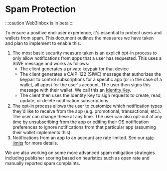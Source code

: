 # Spam Protection

:::caution
Web3Inbox is in beta
:::

To ensure a positive end-user experience, it's essential to protect users and wallets from spam. This document outlines the measures we have taken and plan to implement to enable this.

1. The most basic security measure taken is an explicit opt-in process to only allow notifications from apps that a user has requested. This uses a SIWE message and works as follows:
    - The client generates a private keypair for that device
    - The client generates a CAIP-122 (SIWE) message that authorizes the keypair to control subscriptions for a specific app (or in the case of a wallet, all apps) for the user's account. The user then signs this message with their wallet. We call this an [Identity Key](https://specs.walletconnect.com/2.0/specs/clients/core/identity/identity-keys).
    - The client then uses the Identity Key to sign requests to create, read, update, or delete notification subscriptions.
2. The opt-in process allows the user to customize which notification types they'd like to receive from the app (e.g. promotional, transactional, etc.). The user can change these at any time. The user can also opt-out at any time by unsubscribing from the app or editing their OS notification preferences to ignore notifications from that particular app (assuming their wallet implements this).
3. Notifications from an app to an account are rate limited. See our [rate limits](/web3inbox/sending-notifications#limits) for more details.

We are also working on some more advanced spam mitigation strategies including publisher scoring based on heuristics such as open rate and manually reported spam complaints.
